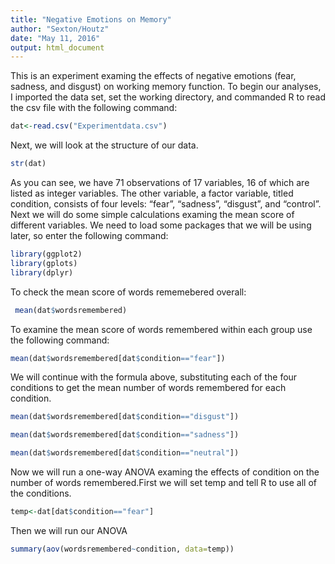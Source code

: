 ---
title: "Negative Emotions on Memory"
author: "Sexton/Houtz"
date: "May 11, 2016"
output: html_document
---

This is an experiment examing the effects of negative emotions (fear, sadness, and disgust) on working memory function. To begin our analyses, I imported the data set, set the working directory, and commanded R to read the csv file with the following command:
```{r}
dat<-read.csv("Experimentdata.csv")
```
Next, we will look at the structure of our data.
```{r}
str(dat)
```
As you can see, we have 71 observations of 17 variables, 16 of which are listed as integer variables. The other variable, a factor variable, titled condition, consists of four levels: "fear", "sadness", "disgust", and "control".
Next we will do some simple calculations examing the mean score of different variables. We need to load some packages that we will be using later, so enter the following command:
```{r}
library(ggplot2)
library(gplots)
library(dplyr)
```
To check the mean score of words rememebered overall:
```{r}
 mean(dat$wordsremembered)
```
To examine the mean score of words remembered within each group use the following command:
```{r}
mean(dat$wordsremembered[dat$condition=="fear"])
```
We will continue with the formula above, substituting each of the four conditions to get the mean number of words remembered for each condition.
```{r}
mean(dat$wordsremembered[dat$condition=="disgust"])
```
```{r}
mean(dat$wordsremembered[dat$condition=="sadness"])
```
```{r}
mean(dat$wordsremembered[dat$condition=="neutral"])
```
Now we will run a one-way ANOVA examing the effects of condition on the number of words remembered.First we will set temp and tell R to use all of the conditions.
```{r}
temp<-dat[dat$condition=="fear"]
```
Then we will run our ANOVA
```{r}
summary(aov(wordsremembered~condition, data=temp))
```




